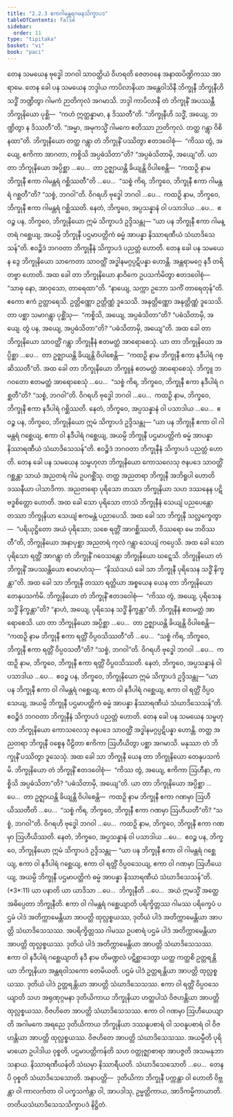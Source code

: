 ```yaml
---
title: "2.2.3 ဧကဂါမန္တရဂမနသိက္ခာပဒ"
tableOfContents: false
sidebar:
  order: 11
type: "tipitaka"
basket: "vi"
book: "paci"
---
```



<DynamicBreadcrumb />

<Division number="687" book="paci">

<Paragraph number="2245" book="paci">
တေန သမယေန ဗုဒ္ဓေါ ဘဂဝါ သာဝတ္ထိယံ ဝိဟရတိ ဇေတဝနေ အနာထပိဏ္ဍိကဿ အာရာမေ. တေန ခေါ ပန သမယေန ဘဒ္ဒါယ ကာပိလာနိယာ အန္တေဝါသိနီ ဘိက္ခုနီ ဘိက္ခုနီဟိ သဒ္ဓိံ ဘဏ္ဍိတွာ ဂါမကံ ဉာတိကုလံ အဂမာသိ. ဘဒ္ဒါ ကာပိလာနီ တံ ဘိက္ခုနိံ အပဿန္တီ ဘိက္ခုနိယော ပုစ္ဆိ—  “ကဟံ ဣတ္ထန္နာမာ, န ဒိဿတီ”တိ. “ဘိက္ခုနီဟိ သဒ္ဓိံ, အယျေ, ဘဏ္ဍိတွာ န ဒိဿတီ”တိ. “အမ္မာ, အမုကသ္မိံ ဂါမကေ ဧတိဿာ ဉာတိကုလံ. တတ္ထ ဂန္တွာ ဝိစိနထာ”တိ. ဘိက္ခုနိယော တတ္ထ ဂန္တွာ တံ ဘိက္ခုနိံ ပဿိတွာ ဧတဒဝေါစုံ—  “ကိဿ တွံ, အယျေ, ဧကိကာ အာဂတာ, ကစ္စိသိ အပ္ပဓံသိတာ”တိ? “အပ္ပဓံသိတာမှိ, အယျေ”တိ.
</Paragraph>

<Paragraph number="2246" book="paci">
ယာ တာ ဘိက္ခုနိယော အပ္ပိစ္ဆာ …ပေ…  တာ ဥဇ္ဈာယန္တိ ခိယျန္တိ ဝိပါစေန္တိ—  “ကထဉှိ နာမ ဘိက္ခုနီ ဧကာ ဂါမန္တရံ ဂစ္ဆိဿတီ”တိ …ပေ…  “သစ္စံ ကိရ, ဘိက္ခဝေ, ဘိက္ခုနီ ဧကာ ဂါမန္တရံ ဂစ္ဆတီ”တိ? “သစ္စံ, ဘဂဝါ”တိ. ဝိဂရဟိ ဗုဒ္ဓေါ ဘဂဝါ …ပေ…  ကထဉှိ နာမ, ဘိက္ခဝေ, ဘိက္ခုနီ ဧကာ ဂါမန္တရံ ဂစ္ဆိဿတိ. နေတံ, ဘိက္ခဝေ, အပ္ပသန္နာနံ ဝါ ပသာဒါယ …ပေ…  ဧဝဉ္စ ပန, ဘိက္ခဝေ, ဘိက္ခုနိယော ဣမံ သိက္ခာပဒံ ဥဒ္ဒိသန္တု—
</Paragraph>

<Paragraph number="2247" book="paci">
<Emphasis>“ယာ ပန ဘိက္ခုနီ ဧကာ ဂါမန္တရံ ဂစ္ဆေယျ, အယမ္ပိ ဘိက္ခုနီ ပဌမာပတ္တိကံ ဓမ္မံ အာပန္နာ နိဿာရဏီယံ သံဃာဒိသေသန်”</Emphasis>တိ.
</Paragraph>

<Paragraph number="2248" book="paci">
ဧဝဉ္စိဒံ ဘဂဝတာ ဘိက္ခုနီနံ သိက္ခာပဒံ ပညတ္တံ ဟောတိ.
</Paragraph>

</Division>
<Division number="688" book="paci">

<Paragraph number="2249" book="paci">
တေန ခေါ ပန သမယေန ဒွေ ဘိက္ခုနိယော သာကေတာ သာဝတ္ထိံ အဒ္ဓါနမဂ္ဂပ္ပဋိပန္နာ ဟောန္တိ. အန္တရာမဂ္ဂေ နဒီ တရိတဗ္ဗာ ဟောတိ. အထ ခေါ တာ ဘိက္ခုနိယော နာဝိကေ ဥပသင်္ကမိတွာ ဧတဒဝေါစုံ—  “သာဓု နော, အာဝုသော, တာရေထာ”တိ. “နာယျေ, သက္ကာ ဥဘော သကိံ တာရေတုန်”တိ. ဧကော ဧကံ ဥတ္တာရေသိ. ဥတ္တိဏ္ဏော ဥတ္တိဏ္ဏံ ဒူသေသိ. အနုတ္တိဏ္ဏော အနုတ္တိဏ္ဏံ ဒူသေသိ. တာ ပစ္ဆာ သမာဂန္တွာ ပုစ္ဆိံသု—  “ကစ္စိသိ, အယျေ, အပ္ပဓံသိတာ”တိ? “ပဓံသိတာမှိ, အယျေ. တွံ ပန, အယျေ, အပ္ပဓံသိတာ”တိ? “ပဓံသိတာမှိ, အယျေ”တိ.
</Paragraph>

<Paragraph number="2250" book="paci">
အထ ခေါ တာ ဘိက္ခုနိယော သာဝတ္ထိံ ဂန္တွာ ဘိက္ခုနီနံ ဧတမတ္ထံ အာရောစေသုံ. ယာ တာ ဘိက္ခုနိယော အပ္ပိစ္ဆာ …ပေ…  တာ ဥဇ္ဈာယန္တိ ခိယျန္တိ ဝိပါစေန္တိ—  “ကထဉှိ နာမ ဘိက္ခုနီ ဧကာ နဒီပါရံ ဂစ္ဆိဿတီ”တိ. အထ ခေါ တာ ဘိက္ခုနိယော ဘိက္ခူနံ ဧတမတ္ထံ အာရောစေသုံ. ဘိက္ခူ ဘဂဝတော ဧတမတ္ထံ အာရောစေသုံ …ပေ…  “သစ္စံ ကိရ, ဘိက္ခဝေ, ဘိက္ခုနီ ဧကာ နဒီပါရံ ဂစ္ဆတီ”တိ? “သစ္စံ, ဘဂဝါ”တိ. ဝိဂရဟိ ဗုဒ္ဓေါ ဘဂဝါ …ပေ…  ကထဉှိ နာမ, ဘိက္ခဝေ, ဘိက္ခုနီ ဧကာ နဒီပါရံ ဂစ္ဆိဿတိ. နေတံ, ဘိက္ခဝေ, အပ္ပသန္နာနံ ဝါ ပသာဒါယ …ပေ…  ဧဝဉ္စ ပန, ဘိက္ခဝေ, ဘိက္ခုနိယော ဣမံ သိက္ခာပဒံ ဥဒ္ဒိသန္တု—
</Paragraph>

<Paragraph number="2251" book="paci">
<Emphasis>“ယာ ပန ဘိက္ခုနီ ဧကာ ဝါ ဂါမန္တရံ ဂစ္ဆေယျ, ဧကာ ဝါ နဒီပါရံ ဂစ္ဆေယျ, အယမ္ပိ ဘိက္ခုနီ ပဌမာပတ္တိကံ ဓမ္မံ အာပန္နာ နိဿာရဏီယံ သံဃာဒိသေသန်”</Emphasis>တိ.
</Paragraph>

<Paragraph number="2252" book="paci">
ဧဝဉ္စိဒံ ဘဂဝတာ ဘိက္ခုနီနံ သိက္ခာပဒံ ပညတ္တံ ဟောတိ.
</Paragraph>

</Division>
<Division number="689" book="paci">

<Paragraph number="2253" book="paci">
တေန ခေါ ပန သမယေန သမ္ဗဟုလာ ဘိက္ခုနိယော ကောသလေသု ဇနပဒေ သာဝတ္ထိံ ဂစ္ဆန္တာ သာယံ အညတရံ ဂါမံ ဥပဂစ္ဆိံသု. တတ္ထ အညတရာ ဘိက္ခုနီ အဘိရူပါ ဟောတိ ဒဿနီယာ ပါသာဒိကာ. အညတရော ပုရိသော တဿာ ဘိက္ခုနိယာ သဟ ဒဿနေန ပဋိဗဒ္ဓစိတ္တော ဟောတိ. အထ ခေါ သော ပုရိသော တာသံ ဘိက္ခုနီနံ သေယျံ ပညပေန္တော တဿာ ဘိက္ခုနိယာ သေယျံ ဧကမန္တံ ပညာပေသိ. အထ ခေါ သာ ဘိက္ခုနီ သလ္လက္ခေတွာ—  “ပရိယုဋ္ဌိတော အယံ ပုရိသော; သစေ ရတ္တိံ အာဂစ္ဆိဿတိ, ဝိဿရော မေ ဘဝိဿတီ”တိ, ဘိက္ခုနိယော အနာပုစ္ဆာ အညတရံ ကုလံ ဂန္တွာ သေယျံ ကပ္ပေသိ. အထ ခေါ သော ပုရိသော ရတ္တိံ အာဂန္တွာ တံ ဘိက္ခုနိံ ဂဝေသန္တော ဘိက္ခုနိယော ဃဋ္ဋေသိ. ဘိက္ခုနိယော တံ ဘိက္ခုနိံ အပဿန္တိယော ဧဝမာဟံသု—  “နိဿံသယံ ခေါ သာ ဘိက္ခုနီ ပုရိသေန သဒ္ဓိံ နိက္ခန္တာ”တိ.
</Paragraph>

<Paragraph number="2254" book="paci">
အထ ခေါ သာ ဘိက္ခုနီ တဿာ ရတ္တိယာ အစ္စယေန ယေန တာ ဘိက္ခုနိယော တေနုပသင်္ကမိ. ဘိက္ခုနိယော တံ ဘိက္ခုနိံ ဧတဒဝေါစုံ—  “ကိဿ တွံ, အယျေ, ပုရိသေန သဒ္ဓိံ နိက္ခန္တာ”တိ? “နာဟံ, အယျေ, ပုရိသေန သဒ္ဓိံ နိက္ခန္တာ”တိ. ဘိက္ခုနီနံ ဧတမတ္ထံ အာရောစေသိ. ယာ တာ ဘိက္ခုနိယော အပ္ပိစ္ဆာ …ပေ…  တာ ဥဇ္ဈာယန္တိ ခိယျန္တိ ဝိပါစေန္တိ—  “ကထဉှိ နာမ ဘိက္ခုနီ ဧကာ ရတ္တိံ ဝိပ္ပဝသိဿတီ”တိ …ပေ…  “သစ္စံ ကိရ, ဘိက္ခဝေ, ဘိက္ခုနီ ဧကာ ရတ္တိံ ဝိပ္ပဝသတီ”တိ? “သစ္စံ, ဘဂဝါ”တိ. ဝိဂရဟိ ဗုဒ္ဓေါ ဘဂဝါ …ပေ…  ကထဉှိ နာမ, ဘိက္ခဝေ, ဘိက္ခုနီ ဧကာ ရတ္တိံ ဝိပ္ပဝသိဿတိ. နေတံ, ဘိက္ခဝေ, အပ္ပသန္နာနံ ဝါ ပသာဒါယ …ပေ…  ဧဝဉ္စ ပန, ဘိက္ခဝေ, ဘိက္ခုနိယော ဣမံ သိက္ခာပဒံ ဥဒ္ဒိသန္တု—
</Paragraph>

<Paragraph number="2255" book="paci">
<Emphasis>“ယာ ပန ဘိက္ခုနီ ဧကာ ဝါ ဂါမန္တရံ ဂစ္ဆေယျ, ဧကာ ဝါ နဒီပါရံ ဂစ္ဆေယျ, ဧကာ ဝါ ရတ္တိံ ဝိပ္ပဝသေယျ, အယမ္ပိ ဘိက္ခုနီ ပဌမာပတ္တိကံ ဓမ္မံ အာပန္နာ နိဿာရဏီယံ သံဃာဒိသေသန်”</Emphasis>တိ.
</Paragraph>

<Paragraph number="2256" book="paci">
ဧဝဉ္စိဒံ ဘဂဝတာ ဘိက္ခုနီနံ သိက္ခာပဒံ ပညတ္တံ ဟောတိ.
</Paragraph>

</Division>
<Division number="690" book="paci">

<Paragraph number="2257" book="paci">
တေန ခေါ ပန သမယေန သမ္ဗဟုလာ ဘိက္ခုနိယော ကောသလေသု ဇနပဒေ သာဝတ္ထိံ အဒ္ဓါနမဂ္ဂပ္ပဋိပန္နာ ဟောန္တိ. တတ္ထ အညတရာ ဘိက္ခုနီ ဝစ္စေန ပီဠိတာ ဧကိကာ ဩဟီယိတွာ ပစ္ဆာ အဂမာသိ. မနုဿာ တံ ဘိက္ခုနိံ ပဿိတွာ ဒူသေသုံ. အထ ခေါ သာ ဘိက္ခုနီ ယေန တာ ဘိက္ခုနိယော တေနုပသင်္ကမိ. ဘိက္ခုနိယော တံ ဘိက္ခုနိံ ဧတဒဝေါစုံ—  “ကိဿ တွံ, အယျေ, ဧကိကာ ဩဟီနာ, ကစ္စိသိ အပ္ပဓံသိတာ”တိ? “ပဓံသိတာမှိ, အယျေ”တိ.
</Paragraph>

<Paragraph number="2258" book="paci">
ယာ တာ ဘိက္ခုနိယော အပ္ပိစ္ဆာ …ပေ…  တာ ဥဇ္ဈာယန္တိ ခိယျန္တိ ဝိပါစေန္တိ—  ကထဉှိ နာမ ဘိက္ခုနီ ဧကာ ဂဏမှာ ဩဟီယိဿတီတိ …ပေ…  “သစ္စံ ကိရ, ဘိက္ခဝေ, ဘိက္ခုနီ ဧကာ ဂဏမှာ ဩဟီယတီ”တိ? “သစ္စံ, ဘဂဝါ”တိ. ဝိဂရဟိ ဗုဒ္ဓေါ ဘဂဝါ …ပေ…  ကထဉှိ နာမ, ဘိက္ခဝေ, ဘိက္ခုနီ ဧကာ ဂဏမှာ ဩဟီယိဿတိ. နေတံ, ဘိက္ခဝေ, အပ္ပသန္နာနံ ဝါ ပသာဒါယ …ပေ…  ဧဝဉ္စ ပန, ဘိက္ခဝေ, ဘိက္ခုနိယော ဣမံ သိက္ခာပဒံ ဥဒ္ဒိသန္တု—
</Paragraph>

</Division>
<Division number="691" book="paci">

<Paragraph number="2259" book="paci">
<Emphasis>“ယာ ပန ဘိက္ခုနီ ဧကာ ဝါ ဂါမန္တရံ ဂစ္ဆေယျ, ဧကာ ဝါ နဒီပါရံ ဂစ္ဆေယျ, ဧကာ ဝါ ရတ္တိံ ဝိပ္ပဝသေယျ, ဧကာ ဝါ ဂဏမှာ ဩဟီယေယျ, အယမ္ပိ ဘိက္ခုနီ ပဌမာပတ္တိကံ ဓမ္မံ အာပန္နာ နိဿာရဏီယံ သံဃာဒိသေသန်”</Emphasis>တိ. (*3*:<Emphasis>11</Emphasis>)
</Paragraph>

</Division>
<Division number="692" book="paci">

<Paragraph number="2260" book="paci">
<Emphasis>ယာ ပနာ</Emphasis>တိ ယာ ယာဒိသာ …ပေ…  <Emphasis>ဘိက္ခုနီ</Emphasis>တိ …ပေ…  အယံ ဣမသ္မိံ အတ္ထေ အဓိပ္ပေတာ ဘိက္ခုနီတိ.
</Paragraph>

<Paragraph number="2261" book="paci">
<Emphasis>ဧကာ ဝါ ဂါမန္တရံ ဂစ္ဆေယျာ</Emphasis>တိ ပရိက္ခိတ္တဿ ဂါမဿ ပရိက္ခေပံ ပဌမံ ပါဒံ အတိက္ကာမေန္တိယာ အာပတ္တိ ထုလ္လစ္စယဿ, ဒုတိယံ ပါဒံ အတိက္ကာမေန္တိယာ အာပတ္တိ သံဃာဒိသေသဿ.
</Paragraph>

<Paragraph number="2262" book="paci">
အပရိက္ခိတ္တဿ ဂါမဿ ဥပစာရံ ပဌမံ ပါဒံ အတိက္ကာမေန္တိယာ အာပတ္တိ ထုလ္လစ္စယဿ. ဒုတိယံ ပါဒံ အတိက္ကာမေန္တိယာ အာပတ္တိ သံဃာဒိသေသဿ.
</Paragraph>

<Paragraph number="2263" book="paci">
<Emphasis>ဧကာ ဝါ နဒီပါရံ ဂစ္ဆေယျာ</Emphasis>တိ နဒီ နာမ တိမဏ္ဍလံ ပဋိစ္ဆာဒေတွာ ယတ္ထ ကတ္ထစိ ဥတ္တရန္တိယာ ဘိက္ခုနိယာ အန္တရဝါသကော တေမိယတိ. ပဌမံ ပါဒံ ဥတ္တရန္တိယာ အာပတ္တိ ထုလ္လစ္စယဿ. ဒုတိယံ ပါဒံ ဥတ္တရန္တိယာ အာပတ္တိ သံဃာဒိသေသဿ.
</Paragraph>

<Paragraph number="2264" book="paci">
<Emphasis>ဧကာ ဝါ ရတ္တိံ ဝိပ္ပဝသေယျာ</Emphasis>တိ သဟ အရုဏုဂ္ဂမနာ ဒုတိယိကာယ ဘိက္ခုနိယာ ဟတ္ထပါသံ ဝိဇဟန္တိယာ အာပတ္တိ ထုလ္လစ္စယဿ. ဝိဇဟိတေ အာပတ္တိ သံဃာဒိသေသဿ.
</Paragraph>

<Paragraph number="2265" book="paci">
<Emphasis>ဧကာ ဝါ ဂဏမှာ ဩဟီယေယျာ</Emphasis>တိ အဂါမကေ အရညေ ဒုတိယိကာယ ဘိက္ခုနိယာ ဒဿနူပစာရံ ဝါ သဝနူပစာရံ ဝါ ဝိဇဟန္တိယာ အာပတ္တိ ထုလ္လစ္စယဿ. ဝိဇဟိတေ အာပတ္တိ သံဃာဒိသေသဿ.
</Paragraph>

<Paragraph number="2266" book="paci">
<Emphasis>အယမ္ပီ</Emphasis>တိ ပုရိမာယော ဥပါဒါယ ဝုစ္စတိ.
</Paragraph>

<Paragraph number="2267" book="paci">
<Emphasis>ပဌမာပတ္တိကန်</Emphasis>တိ သဟ ဝတ္ထုဇ္ဈာစာရာ အာပဇ္ဇတိ အသမနုဘာသနာယ.
</Paragraph>

<Paragraph number="2268" book="paci">
<Emphasis>နိဿာရဏီယန်</Emphasis>တိ သံဃမှာ နိဿာရီယတိ.
</Paragraph>

<Paragraph number="2269" book="paci">
<Emphasis>သံဃာဒိသေသော</Emphasis>တိ …ပေ…  တေနပိ ဝုစ္စတိ သံဃာဒိသေသောတိ.
</Paragraph>

</Division>
<Division number="693" book="paci">

<Paragraph number="2270" book="paci">
အနာပတ္တိ—  ဒုတိယိကာ ဘိက္ခုနီ ပက္ကန္တာ ဝါ ဟောတိ ဝိဗ္ဘန္တာ ဝါ ကာလင်္ကတာ ဝါ ပက္ခသင်္ကန္တာ ဝါ, အာပဒါသု, ဥမ္မတ္တိကာယ, အာဒိကမ္မိကာယာတိ.

</Paragraph>
</Division>

<Paragraph number="2271" type="center" book="paci">
တတိယသံဃာဒိသေသသိက္ခာပဒံ နိဋ္ဌိတံ.
</Paragraph>